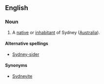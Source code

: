 ==English==

===Noun===
{{en-noun}}

# A [[native]] or [[inhabitant]] of Sydney ([[Australia]]).

====Alternative spellings====
*[[Sydney-sider]]

====Synonyms====
*[[Sydneyite]]